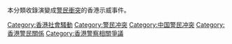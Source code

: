 本分類收錄演變成[[警民衝突|警民衝突]]的香港示威事件。

[[Category:香港社會騷動|Category:香港社會騷動]]
[[Category:警民冲突|Category:警民冲突]]
[[Category:中国警民冲突|Category:中国警民冲突]]
[[Category:香港警民關係|Category:香港警民關係]]
[[Category:香港警察相關爭議|Category:香港警察相關爭議]]